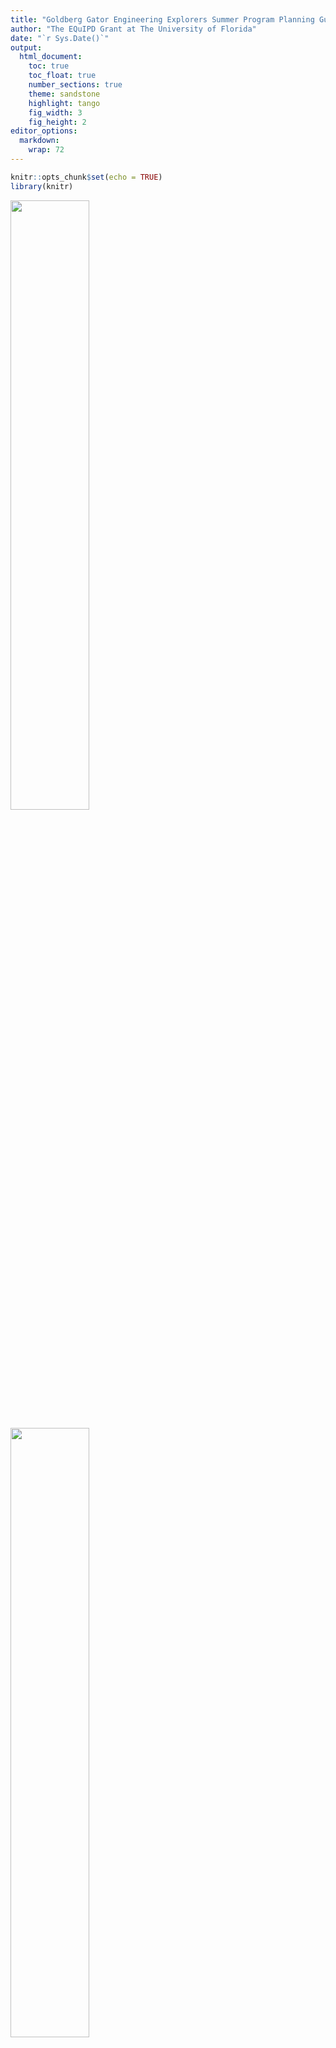 ```yaml
---
title: "Goldberg Gator Engineering Explorers Summer Program Planning Guide"
author: "The EQuIPD Grant at The University of Florida"
date: "`r Sys.Date()`"
output:
  html_document:
    toc: true
    toc_float: true
    number_sections: true
    theme: sandstone
    highlight: tango
    fig_width: 3
    fig_height: 2
editor_options: 
  markdown: 
    wrap: 72
---
```


```r
knitr::opts_chunk$set(echo = TRUE)
library(knitr)
```
<!-- new image - make GGEE no date image -->
![](/Users/kristadulany/Documents/GitHub/GGEE/IMG_0423.PNG){width="50%"}

![](/Users/kristadulany/Documents/GitHub/GGEE/EQuIPD%20logo_horizontal.png){width="50%"}

**Designed by:**

[**The EQuIPD Grant**](https://equipd.mse.ufl.edu/){target="_blank"}
**at The University of Florida**

**Dr. Nancy Ruzycki, Dr. Krista Dulany, Dr. Lorelie Imperial**

**Contributing Authors: Olivia Lancaster, Areesha Razi, Michael Roberts,
Karen Hart**

# Planning Summer Programs

## Administrative
<!-- Rename section to working with schools and districts, create a timeline for the program, ITEMS FOR SCHOOLS - funding, teachers, location, meals, technology, host information sessions to inform and recruit distrcits -->
<!-- Timeline - October - reach out to schools, December - identify interested schools, schools identify funding, January - recruit teachers and mentors, February - revise training and any materials & begin student recruitment, March - confirm with schools location, teacher, students, training, April and May - Hire and Youth Compliance, Training for Teachers and Undergrads, June Camps begin -->
-   Contact the school district STEM or science department to offer an
    opportunity to host a summer program.
    -   If you know a teacher that would like to host the summer program
        and has permission from their school principal to host the
        summer program, work with them and the school team.
-   They should work with you to identify a target school to host the
    summer program if a school is not already in mind.
-   Work with them to identify a school, classroom, essential personnel
    on-site with contact information, materials available, technology --
    computers and learning management software, summer program dates
    (four to five full days, or eight half days), meals, snacks, outdoor
    activities/equipment, emergency plans
-   Develop fliers to advertise for the summer program in the target
    school(s). The flier should include the program dates, times,
    location, meals provided, a brief program description, and a link to
    the registration.

## Compliance
<!-- Compliance Edits - work with your YC coordinator, camp insurance, etc.; Waivers - release for UF - liability and photos *Update Waiver Document, Informed consent - Parents for research, Assent Students consent, *Add Behavior Contract, *Parent Pick Up Authorization-->
<!-- Make into subsections - Compliance Students, Compliance University Level, compliance varies by district and suggest checking with schools and distrcits. Check with schools for volunteer portals and volunteer procedures -->
-   Parents must sign a permission slip or waiver to acknowledge their
    student's participation in the program. We recommend that this
    permission form gets sent via email with the research consent form
    (see [IRB Requirements]) at least a week before the start of the
    summer program. Parents can sign and submit scanned copies of the
    form via email. Always have hard copies available on the first day
    of the program for parents to complete during student drop-off.
    -   An example waiver for UF youth summer programs can be found in
        [Appendix A: Parent Student Waiver].
-   Photo consent and release are required to be signed by the parents
    of students
-   The addition of a behavior contract subsection to the consent form
    could be helpful
    -   Agrees that parents and students should be on their best
        behavior
    -   Provides a process for teachers to reach out to parents in the
        event of bad behavior
-   Establish a clear sign-in and sign-out procedure that complies with
    school and organization requirements
    -   School staff should be in charge of student dismissal
-   Create a digital sign-in and out for internal records in addition to
    a paper sign-in and out
-   **ALL PERSONS INTERACTING WITH STUDENTS MUST GO THROUGH THE PROPER
    COMPLIANCE MEASURES**
    -   FERPA Training
    -   Youth Protection Training
    -   Level 2 Background Screening and Fingerprinting
    -   Teacher badge credentials (if at home school location)
    -   Blue State Vendor Badge (if outside home school)

## Assessment

<!--Assessment Comments -   -->

### IRB - Assessment Plan

During the summer program, the study focused on assessing student
motivation and identity as computer scientists and engineers when
completing computer science-related activities throughout the program.
This is done through surveys at the start of the program and at the end
of each day, in addition to student interviews and observations. We also
want to determine students' skills and cognitive processes as they
engage with computational thinking (CT) and engineering design thinking (EDT).

A longitudinal study will be conducted to assess the impact of attending
the summer program on grades and higher-level course registration. A
multiple regression analysis will determine what the significant
predictors of grades are.

-   *Do students' demographic data on summer experience and motivation
    for CT and EDT activities influence/predict their grades in STEM
    subjects?*
-   *Is the summer program experience moderating the effect of the
    predictors with their grades?* Regression model (test the
    significance of the slopes):

$$ 
Grade/enrollment = a + m_1 (URM) + m_2 (gender) + m_3 (ethnicity) + m_4 (program attendance) + m_5 (program motivation)
$$

![](/Users/kristadulany/Documents/GitHub/GGEE/screenshots/Picture1.png)

### IRB Requirements

*Only if completing a research study*

-   If you are running a research study alongside the summer program,
    you need to complete
    -   an IRB with your institution and
    -   with the school district, the summer program is in
-   Parents must complete a consent form for their students to
    participate in the study. We recommend that this research consent
    form gets sent via email with the permission form (see [Compliance])
    at least a week before the start of the summer program. Parents can
    sign and submit scanned copies of the form via email. Always have
    hard copies available on the first day of the summer program for
    parents to complete during student drop-off.
    -   An example consent form can be found in [*Appendix B: Informed
        Consent*]
-   Students will need to complete a Student Assent form only if their
    parent's consent to participate in the study and the school district
    allows student assent forms.
    -   An example assent form can be found in [*Appendix C: Student
        Assent Form*]

### No IRB -- Assessment

Students understand norms for working together and how to treat and work
with a Micro:bit.

Students are successful in programming basics:

-   understanding how to create a process map
-   basic programming of a Micro:bit to make a name badge
-   understanding logic in programming and how to code it
-   troubleshooting and debugging
-   problem-solving

Students can apply programming basics in designing a rock, paper,
scissors game and use the Micro:bit to collect data to analyze using
graphing software (excel, google sheets).

Students can navigate the design process and work with partners to
develop a functional design for a Micro:bit pet and a technical design
challenge.

## Program Materials

### Technology

-   Computers for each student -- laptops preferred, desktops work
-   Students access to their student email
-   Student access to LMS system -- Microsoft Team, Google Classroom,
    etc.
-   Internet restrictions
    -   Students need access to <https://makecode.microbit.org/#editor>
-   BBC Micro:bit V2 -- one for each student
    -   Students keep their Micro:bit
    -   Order 5-6 months in advance, shipping time and availability vary
    -   [Purchase
        Micro:bits](https://www.parallax.com/product-category/microbit/mb-modules/){target="_blank"}
-   STEM Kit -- Keyestudio 37-in-1 kit with the board is suggested
    -   One kit per 2 students is recommended
    -   [Purchase STEM
        Kits](https://www.amazon.com/KEYESTUDIO-Sensors-Box-Starter-Micro/dp/B07GSVHWNS/ref=sr_1_2?keywords=keyestudio%2B37%2Bin%2B1%2Bmicro%2Bbit&qid=1638303507&sr=8-2&th=1){target="_blank"}

| Technology                                         | Craft Supplies                            | Activity Supplies                   |
|------------------------|------------------------|------------------------|
| Computers                                          | Tape                                      | Sticky Notes                        |
| Micro:bits - 1 per student                         | Paper                                     | Sticky Easel Pad (optional)         |
| Micro Servo motors                                 | Markers                                   | Rulers                              |
| Dupont Wires (male --female, male -- male)         | Pencils                                   | Flashlight/cell phone for light lab |
| Alligator Clips                                    | Scissors                                  | Student Rewards                     |
| AAA Batteries                                      | Construction paper                        |                                     |
| Micro:bit Stem Kits -- sensors, LED lights, motors | Paper towel/toilet paper rolls            |                                     |
| <NA>                                               | Cardboard/Cardstock                       |                                     |
| <NA>                                               | Other craft materials for design projects |                                     |

## Student Registration

A digital student registration should be developed to allow parents to
register their students. The survey needs to collect the following
student and parent information:

-   Student Full Name
-   Student School Email
-   Student Birthday
-   Student Home Address
-   Parent/Guardian Full Name
-   Parent/Guardian Email
-   Parent/Guardian Phone Number
-   Parent/Guardian Home Address
-   Select Summer program Location and Dates (if multiple)
-   Designated Pick-Up People
    -   Contact Information (Phone Number)
    -   Relation to Student
-   Emergency Contact Information
    -   Name, Phone Number, Email, Address, Relation to Student
-   Grade Level
-   Allergies -- Food or Environmental

## Program Leaders

Classroom teachers make great candidates for leading this summer
program. It is something that teachers with little programming
experience to a lot of programming experience can lead. This program
also makes the transition of applying Micro:bits in the classroom more
straightforward and more authentic in the application.

For the middle school age range, UF requires a ratio of one teacher for
every ten students for a day program. We recommend that there need to be
at least two adult teachers or paraprofessionals leading the program.
The classroom experience is helpful when teaching a classroom of
students through the program.

All teachers must complete the required training and credentialing to
participate in and lead a summer program. Required training and
credentials include:

-   FERPA Training
-   Youth Protection Training
-   Level 2 Background Screening and Fingerprinting
-   Teacher badge credentials (if at home school location)
-   Blue State Vendor Badge (if outside home school)

The opportunity for high school students to volunteer can be arranged.
You will need to work with the school and school district to ensure
proper protocols and compliance measures are in place. This includes
on-site school supervision, volunteer permission forms for parents to
complete as they are minors, and appropriate training.

## Learning Management Systems

We have found it helpful to distribute summer program materials using a
learning management system. Students each get their copy of the
activities to work on during the program activities. This allows summer
program facilitators to see students work and check progress actively.
We have used Microsoft Teams and Google Classroom to distribute student
activity frameworks.

The summer program can be run without digital documents. The frameworks
can be printed, or students can work on their paper with the activity
instructions projected to the class.

## Industry Connections

### Mentor Recruitment

The summer program is designed to include a technical design challenge
that is related to challenges seen in an industry environment. To do
this authentically, schools, districts, and summer program organizers
should invite employees from 3-4 local industries to present to the
students. They should go over their company, what the industry does,
their role, and their educational background. At the end of the
presentation, the industry mentor will present a challenge or problem
they see in their field that the students can solve by programming their
Micro:bits.

### Field Trips

We saw that most school districts operate on a four-day schedule during
the summer. This meant that most summer programs were designed to be
4-day programs. This leaves the perfect opportunity to schedule an
industry field trip or trips with the mentors that proposed the design
challenges. Students and program leaders will get the chance to tour the
company, see what they do in action, and how their design challenge
solution works in the company that proposed the challenge.

# Training for Facilitators

## Training Expectations

To complete a Goldberg Gator Engineering Explorers Summer Program, the
facilitators must understand what the program expectations are:

-   Understand the purpose and goals of the program
-   Understand the role of the facilitator of the program
-   Be able to guide students through the program activities and help
    them acquire skills
-   Understand the purpose of the icebreakers and what to focus on
-   Facilitate group work and critical thinking
-   Review the program activities to understand the meaning, leader, and
    student roles
-   Practice Microsoft Micro:bit activities to be able to troubleshoot
    with students during the program

## Tips for Success

-   Stay organized. Organization is your lifeline in a program with so
    many moving parts
-   Start training early (Roughly two months before your program starts)
-   Use team bonding activities such as icebreakers and food socials to
    ensure that all teams of facilitators are ready to work with one
    another

## How to Ensure that Facilitators Are on Task

Throughout training and programs, facilitators might get off task. To
ensure that each facilitator has completed the training for the day, we
recommend using Microsoft Teams or a similar platform to create
daily/weekly assignments where the facilitators work through the
activity guide, such as students would be doing during the program. The
implementation of assignments makes an organized base for both the
organizers of the program and the facilitators.

## Training Schedule

To create a successful program, program organizers must provide training
to facilitators. We recommend introducing the facilitators to the
Microsoft Micro:bit two months before the program begins. This ensures
they are familiar with the device and are prepared to teach the
students. We also recommend a 4-week bootcamp which makes the
facilitators go through the program activity guide, such as what the
students would be doing during the program. Program organizers should
hold a meeting once a week (or more, depending on the facilitators)
where they go through the program expectations, program activities,
logistical information, and more.

**Office Hours**

Facilitators might have questions on different Micro:bit activities or
program days throughout the training. Hosting office hours is highly
recommended to ensure all facilitator questions are answered. Program
organizers should schedule 1-3 office hours each week. The program
organizer should put these questions and answers in a separate document
to send out to the team in case other facilitators might have the
question later.

## Summer Program Content

The program will be going through Microsoft Micro:bit activities and
projects. An activity guide has already been created with a step-by-step
schedule for each program day and related activities. We have mapped out
three layouts of the program composed of a full day, 7-hour, or half
day, 4-hour programs. All of the facilitator guides can be found under
the Facilitator Guides section.

## Logistical Components of the Programs

**Surveys**

If you are running a research study, the facilitators must administer
surveys that help track the students' progress, excitement, and quality
of work in the programs. To ensure surveys are correctly administered,
please follow the guide below:

-   Every Day: Sign In and Sign Out Surveys and End of Day Survey (this
    survey will not be issued on the last day of the program)
-   First Day of Program: Pre-survey
-   Last Day of Program: End of Program Survey

**Consent Forms**

Reference the [Compliance] and [Assessment] sections for more
information. Facilitators are also responsible for distributing,
collecting, and organizing forms such as consent forms from the student
and parent, research waivers, and any other forms the participating
districts might require. For best results, we recommend sending digital
copies of the forms one week before the start of the program and
organizing which students/parents have completed the forms. You should
also print out extras of each form to send back with students who have
either not completed said form or have filled it out incorrectly

## How-To Videos

For facilitators that are not familiar with Microsoft Micro:bits or for
those who are having trouble with activities, we have created short
How-To videos that go through each activity in the summer program, its
components, and the expected results.

Follow the link to the How-To video playlist to view: [Goldberg Gator
Engineering Explorers Summer Program How To
Videos](https://youtube.com/playlist?list=PLFMIUy10MD1TAX1d60iok8QuqYkCnuLTL){target="_blank"}

## Example PowerPoints and Documents
<!-- Update these documents, link videos from playlist for training -->
To guarantee a successful program, we have linked some example
PowerPoints, the student activity guide, and the facilitator activity
guide below:

[**Facilitator Training
PowerPoint**](https://docs.google.com/presentation/d/1pa4Izo5BSVzyeRW1547sDR_SNkzzopTV/edit?usp=sharing&ouid=101837644018748928886&rtpof=true&sd=true){target="_blank"}

[**Facilitator Training Slide
Guide**](https://drive.google.com/file/d/1hjUun7AijY_ld5hq3sJHjawil5kXs5eU/view?usp=sharing){target="_blank"}

# Facilitator Guides

Find listed below detailed facilitator activity guides for the three
versions of the camps: 4-day full day, 5-day full day, 8-day half day.
The guides are designed to walk through what the facilitators do during
the summer program activities. It also provides possible solutions to
the coding activities. The guides are flexible and can be rearranged to
accompany lunches and breaks.

*Please note that the program guides are large documents and may take a
moment to load*

## Full Day Camps - 7 Hours

[**4-Day Program
Guide**](https://docs.google.com/document/d/1jYAA5klCv6t5kgX0rWaLUhFAMM7GCiTi/edit?usp=sharing&ouid=101837644018748928886&rtpof=true&sd=true){target="_blank"}

![](/Users/kristadulany/Documents/GitHub/GGEE/overview/4%20day.jpg){width="500px"}

[**5-Day Program
Guide**](https://docs.google.com/document/d/12amkkHujozFgsCKLpXtIb6bFGUgHdUDq/edit?usp=sharing&ouid=101837644018748928886&rtpof=true&sd=true){target="_blank"}

![](/Users/kristadulany/Documents/GitHub/GGEE/overview/5%20day.jpg){width="500px"}

## Half Day Camps - 4 Hours

[**8-Day Program
Guide**](https://docs.google.com/document/d/1xG_1E1HToyae9jNvOGlpWYFquy_16UiW/edit?usp=sharing&ouid=101837644018748928886&rtpof=true&sd=true){target="_blank"}

![](/Users/kristadulany/Documents/GitHub/GGEE/overview/8%20day.jpg){width="500px"}

## Teacher and Student Activity Frameworks

Linked below are the teacher and student activity frameworks. The
teacher guide contains possibly programming solutions for each activity,
while the student versions are blank. There are frameworks for each
project set:

**Teacher Frameworks**

[Teacher Activity
Frameworks](https://docs.google.com/presentation/d/1cbmMQMF4CnW2sxQbw6LxZI148g5J6rVQ/edit?usp=sharing&ouid=101837644018748928886&rtpof=true&sd=true){target="_blank"}

**Student Frameworks**

[Student Activity Frameworks All
Activities](https://docs.google.com/presentation/d/1gS8-U2K-2B4My0n30KcXEaDpcB8BNK8j/edit?usp=sharing&ouid=101837644018748928886&rtpof=true&sd=true){target="_blank"}

[Student Activity Frameworks: Programming
Basics](https://docs.google.com/presentation/d/1Xnfftn2Rue4tNdWHirmjRXEd6C52i5LY/edit?usp=sharing&ouid=101837644018748928886&rtpof=true&sd=true){target="_blank"}

[Student Activity Frameworks: Coding
Applications](https://docs.google.com/presentation/d/1g5dyGE7lguv5V7yYQjwdMBh5wxIuFS7p/edit?usp=sharing&ouid=101837644018748928886&rtpof=true&sd=true){target="_blank"}

[Student Activity Frameworks: Micro:bit
Pet](https://docs.google.com/presentation/d/18KzoX_BgMHFRBj7n1AukolA_C5nu8AkN/edit?usp=sharing&ouid=101837644018748928886&rtpof=true&sd=true){target="_blank"}

[Student Activity Frameworks: Technical Design
Challenge](https://docs.google.com/presentation/d/1TTCc2MwwXFT_jMkpBd-hDmQYDhvhP9yD/edit?usp=sharing&ouid=101837644018748928886&rtpof=true&sd=true){target="_blank"}

# Appendix

## Appendix A: Parent Student Waiver

![](/Users/kristadulany/Documents/GitHub/GGEE/screenshots/Waiver%201.png){width="500px"}
![](/Users/kristadulany/Documents/GitHub/GGEE/screenshots/Waiver%202.png){width="500px"}
![](/Users/kristadulany/Documents/GitHub/GGEE/screenshots/Waiver%203.png){width="500px"}

## Appendix B: Informed Consent

![](/Users/kristadulany/Documents/GitHub/GGEE/screenshots/Informed%20Consent%201.png){width="500px"}
![](/Users/kristadulany/Documents/GitHub/GGEE/screenshots/Informed%20Consent%202.png){width="500px"}

## Appendix C: Student Assent Form

![](/Users/kristadulany/Documents/GitHub/GGEE/screenshots/Assent.png){width="500px"}
